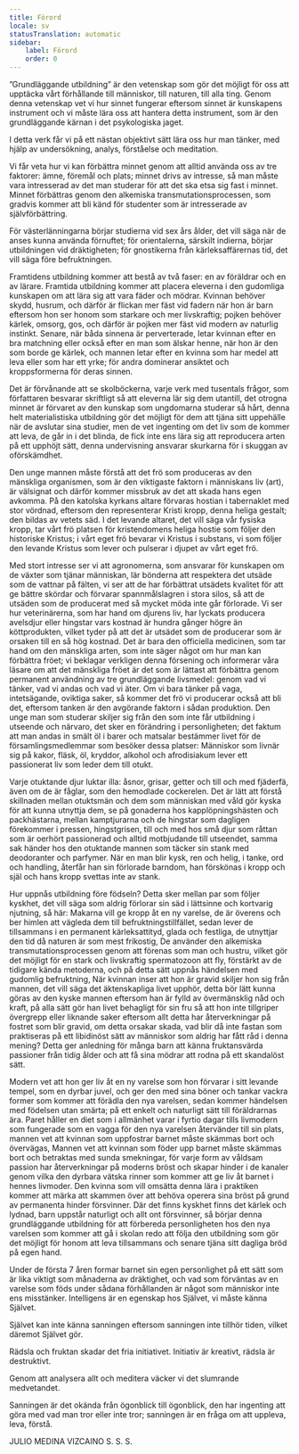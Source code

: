 ```yaml
---
title: Förord
locale: sv
statusTranslation: automatic
sidebar:
    label: Förord
    order: 0
---
```

”Grundläggande utbildning” är den vetenskap som gör det möjligt för oss att upptäcka vårt förhållande till människor, till naturen, till alla ting. Genom denna vetenskap vet vi hur sinnet fungerar eftersom sinnet är kunskapens instrument och vi måste lära oss att hantera detta instrument, som är den grundläggande kärnan i det psykologiska jaget.

I detta verk får vi på ett nästan objektivt sätt lära oss hur man tänker, med hjälp av undersökning, analys, förståelse och meditation.

Vi får veta hur vi kan förbättra minnet genom att alltid använda oss av tre faktorer: ämne, föremål och plats; minnet drivs av intresse, så man måste vara intresserad av det man studerar för att det ska etsa sig fast i minnet. Minnet förbättras genom den alkemiska transmutationsprocessen, som gradvis kommer att bli känd för studenter som är intresserade av självförbättring.

För västerlänningarna börjar studierna vid sex års ålder, det vill säga när de anses kunna använda förnuftet; för orientalerna, särskilt indierna, börjar utbildningen vid dräktigheten; för gnostikerna från kärleksaffärernas tid, det vill säga före befruktningen.

Framtidens utbildning kommer att bestå av två faser: en av föräldrar och en av lärare. Framtida utbildning kommer att placera eleverna i den gudomliga kunskapen om att lära sig att vara fäder och mödrar. Kvinnan behöver skydd, husrum, och därför är flickan mer fäst vid fadern när hon är barn eftersom hon ser honom som starkare och mer livskraftig; pojken behöver kärlek, omsorg, gos, och därför är pojken mer fäst vid modern av naturlig instinkt. Senare, när båda sinnena är perverterade, letar kvinnan efter en bra matchning eller också efter en man som älskar henne, när hon är den som borde ge kärlek, och mannen letar efter en kvinna som har medel att leva eller som har ett yrke; för andra dominerar ansiktet och kroppsformerna för deras sinnen.

Det är förvånande att se skolböckerna, varje verk med tusentals frågor, som författaren besvarar skriftligt så att eleverna lär sig dem utantill, det otrogna minnet är förvaret av den kunskap som ungdomarna studerar så hårt, denna helt materialistiska utbildning gör det möjligt för dem att tjäna sitt uppehälle när de avslutar sina studier, men de vet ingenting om det liv som de kommer att leva, de går in i det blinda, de fick inte ens lära sig att reproducera arten på ett upphöjt sätt, denna undervisning ansvarar skurkarna för i skuggan av oförskämdhet.

Den unge mannen måste förstå att det frö som produceras av den mänskliga organismen, som är den viktigaste faktorn i människans liv (art), är välsignat och därför kommer missbruk av det att skada hans egen avkomma. På den katolska kyrkans altare förvaras hostian i tabernaklet med stor vördnad, eftersom den representerar Kristi kropp, denna heliga gestalt; den bildas av vetets säd. I det levande altaret, det vill säga vår fysiska kropp, tar vårt frö platsen för kristendomens heliga hostie som följer den historiske Kristus; i vårt eget frö bevarar vi Kristus i substans, vi som följer den levande Kristus som lever och pulserar i djupet av vårt eget frö.

Med stort intresse ser vi att agronomerna, som ansvarar för kunskapen om de växter som tjänar människan, lär bönderna att respektera det utsäde som de vattnar på fälten, vi ser att de har förbättrat utsädets kvalitet för att ge bättre skördar och förvarar spannmålslagren i stora silos, så att de utsäden som de producerat med så mycket möda inte går förlorade. Vi ser hur veterinärerna, som har hand om djurens liv, har lyckats producera avelsdjur eller hingstar vars kostnad är hundra gånger högre än köttprodukten, vilket tyder på att det är utsädet som de producerar som är orsaken till en så hög kostnad. Det är bara den officiella medicinen, som tar hand om den mänskliga arten, som inte säger något om hur man kan förbättra fröet; vi beklagar verkligen denna försening och informerar våra läsare om att det mänskliga fröet är det som är lättast att förbättra genom permanent användning av tre grundläggande livsmedel: genom vad vi tänker, vad vi andas och vad vi äter. Om vi bara tänker på vaga, intetsägande, oviktiga saker, så kommer det frö vi producerar också att bli det, eftersom tanken är den avgörande faktorn i sådan produktion. Den unge man som studerar skiljer sig från den som inte får utbildning i utseende och närvaro, det sker en förändring i personligheten; det faktum att man andas in smält öl i barer och matsalar bestämmer livet för de församlingsmedlemmar som besöker dessa platser: Människor som livnär sig på kakor, fläsk, öl, kryddor, alkohol och afrodisiakum lever ett passionerat liv som leder dem till otukt.

Varje otuktande djur luktar illa: åsnor, grisar, getter och till och med fjäderfä, även om de är fåglar, som den hemodlade cockerelen. Det är lätt att förstå skillnaden mellan otuktsmän och dem som människan med våld gör kyska för att kunna utnyttja dem, se på gonaderna hos kapplöpningshästen och packhästarna, mellan kamptjurarna och de hingstar som dagligen förekommer i pressen, hingstgrisen, till och med hos små djur som råttan som är oerhört passionerad och alltid motbjudande till utseendet, samma sak händer hos den otuktande mannen som täcker sin stank med deodoranter och parfymer. När en man blir kysk, ren och helig, i tanke, ord och handling, återfår han sin förlorade barndom, han förskönas i kropp och själ och hans kropp svettas inte av stank.

Hur uppnås utbildning före födseln? Detta sker mellan par som följer kyskhet, det vill säga som aldrig förlorar sin säd i lättsinne och kortvarig njutning, så här: Makarna vill ge kropp åt en ny varelse, de är överens och ber himlen att vägleda dem till befruktningstillfället, sedan lever de tillsammans i en permanent kärleksattityd, glada och festliga, de utnyttjar den tid då naturen är som mest frikostig, De använder den alkemiska transmutationsprocessen genom att förenas som man och hustru, vilket gör det möjligt för en stark och livskraftig spermatozoon att fly, förstärkt av de tidigare kända metoderna, och på detta sätt uppnås händelsen med gudomlig befruktning, När kvinnan inser att hon är gravid skiljer hon sig från mannen, det vill säga det äktenskapliga livet upphör, detta bör lätt kunna göras av den kyske mannen eftersom han är fylld av övermänsklig nåd och kraft, på alla sätt gör han livet behagligt för sin fru så att hon inte tillgriper övergrepp eller liknande saker eftersom allt detta har återverkningar på fostret som blir gravid, om detta orsakar skada, vad blir då inte fastan som praktiseras på ett libidinöst sätt av människor som aldrig har fått råd i denna mening? Detta ger anledning för många barn att känna fruktansvärda passioner från tidig ålder och att få sina mödrar att rodna på ett skandalöst sätt.

Modern vet att hon ger liv åt en ny varelse som hon förvarar i sitt levande tempel, som en dyrbar juvel, och ger den med sina böner och tankar vackra former som kommer att förädla den nya varelsen, sedan kommer händelsen med födelsen utan smärta; på ett enkelt och naturligt sätt till föräldrarnas ära. Paret håller en diet som i allmänhet varar i fyrtio dagar tills livmodern som fungerade som en vagga för den nya varelsen återvänder till sin plats, mannen vet att kvinnan som uppfostrar barnet måste skämmas bort och övervägas, Mannen vet att kvinnan som föder upp barnet måste skämmas bort och betraktas med sunda smekningar, för varje form av våldsam passion har återverkningar på moderns bröst och skapar hinder i de kanaler genom vilka den dyrbara vätska rinner som kommer att ge liv åt barnet i hennes livmoder. Den kvinna som vill omsätta denna lära i praktiken kommer att märka att skammen över att behöva operera sina bröst på grund av permanenta hinder försvinner. Där det finns kyskhet finns det kärlek och lydnad, barn uppstår naturligt och allt ont försvinner, så börjar denna grundläggande utbildning för att förbereda personligheten hos den nya varelsen som kommer att gå i skolan redo att följa den utbildning som gör det möjligt för honom att leva tillsammans och senare tjäna sitt dagliga bröd på egen hand.

Under de första 7 åren formar barnet sin egen personlighet på ett sätt som är lika viktigt som månaderna av dräktighet, och vad som förväntas av en varelse som föds under sådana förhållanden är något som människor inte ens misstänker. Intelligens är en egenskap hos Självet, vi måste känna Självet.

Självet kan inte känna sanningen eftersom sanningen inte tillhör tiden, vilket däremot Självet gör.

Rädsla och fruktan skadar det fria initiativet. Initiativ är kreativt, rädsla är destruktivt.

Genom att analysera allt och meditera väcker vi det slumrande medvetandet.

Sanningen är det okända från ögonblick till ögonblick, den har ingenting att göra med vad man tror eller inte tror; sanningen är en fråga om att uppleva, leva, förstå.

JULIO MEDINA VIZCAINO
S. S. S.
